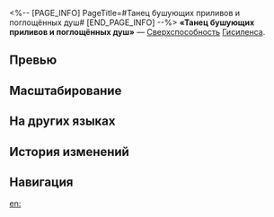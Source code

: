 <%-- [PAGE_INFO]
PageTitle=#Танец бушующих приливов и поглощённых душ#
[END_PAGE_INFO] --%>
{{Навык Инфобокс
|Название         = Танец бушующих приливов и поглощённых душ
|Изображение      = Навык Танец бушующих приливов и поглощённых душ.png
|Персонаж         = Гисиленса
|Тип              = Сверхспособность
|Тэг              = Групповая атака
|УронСтойк        = 20
|ЭнергияГен       = 5
|Энергия          = 110
|Длительность     = 
|Описание         = Гисиленса создаёт зону, которая понижает силу атаки противников на 15% и их защиту на {{Цвет|Выделенный|15%—27%}}, а также наносит всем противникам физический урон, равный {{Цвет|Выделенный|120%—216%}} от силы атаки Гисиленсы.<br />Каждый раз, когда находящийся в пределах зоны противник получает периодический урон, Гисиленса также наносит ему периодический физический урон, равный {{Цвет|Выделенный|32%—88%}} от своей силы атаки. Этот урон может сработать до 8 раз за ход или после одной атаки союзника, и он не может повторно вызвать этот эффект.<br />Зона длится 3 хода, и её длительность уменьшается на 1 ход в начале каждого хода персонажа. Если Гисиленса становится {{Доп эффект|неспособна сражаться}}, зона исчезает.
|Свойство1        = 
|Масштабирование1 = 
}}
'''«Танец бушующих приливов и поглощённых душ»''' — [[Сверхспособность]] [[Гисиленса]].

==Превью==
{{Превью
|Файл = Танец бушующих приливов и поглощённых душ Превью
}}

==Масштабирование==
{{Масштабирование навыка|тип=Сверхспособность
|120%;128%;136%;144%;152%;160%;170%;180%;190%;200%;208%;216%;224%;232%;240%
|15%;16%;17%;18%;19%;20%;21.25%;22.5%;23.75%;25%;26%;27%;28%;29%;30%
|32%;37.28%;42.56%;47.84%;53.12%;58.4%;63.2%;68%;74%;80%;84%;88%;92%;96%;100%
}}

==На других языках==
{{На других языках
|en   = Maelstrom Rhapsody
|zhs  = 绝海回涛，噬魂舞曲
|zht  = 絕海回濤，噬魂舞曲
|ja   = {{Rubi|絶海|ぜっかい}}の{{Rubi|渦潮|うずしお}}、{{Rubi|呑魂|どんこん}}の{{Rubi|舞曲|ぶきょく}}
|ko   = 절해의 파도, 영혼을 삼키는 무곡
|es   = Rapsodia en la vorágine marina
|fr   = Rhapsodie du maelström
|ru   = Танец бушующих приливов и поглощённых душ
|th   = Maelstrom Rhapsody
|vi   = Sóng Ngược Biển Khơi, Hứng Khúc Say Hồn
|de   = Rhapsodie im Tanz der Gezeiten
|id   = Maelstrom Rhapsody
|pt   = Rapsódia do Redemoinho
}}

==История изменений==
{{История изменений|3.5}}

==Навигация==
{{Навык Навбокс|Гисиленса}}

[[en:]]
